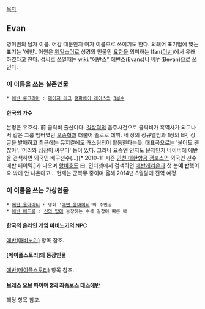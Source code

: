 [[목차]]
== Evan == 
영미권의 남자 이름. 어감 때문인지 여자 이름으로 쓰이기도 한다. 외래어 표기법에 맞는 표기는 '에번'. 어원은 [[웨일스]]어로 성경의 인물인 [[요한]]을 의미하는 Ifan([[이반]])에서 유래하였다고 한다. [[성씨]]로 쓰일때는 [[wiki:"에반스" 에번스]](Evans)나 베번(Bevan)으로 쓰인다.

=== 이 이름을 쓰는 실존인물 ===
 * [[에반 롱고리아]] : [[메이저 리그]] [[탬파베이 레이스]]의 [[3루수]]
==== 한국의 가수 ====
본명은 유호석. 前 클릭비 출신이다. [[김상혁]]의 음주사건으로 클릭비가 흑역사가 되고나서 같은 그룹 멤버였던 [[오종혁]]과 더불어 솔로로 데뷔. 세 장의 정규앨범과 1장의 EP, 싱글을 발매하고 최근에는 뮤지컬에도 캐스팅되어 활동한다는듯. 대표곡으로는 '울어도 괜찮아', '머리와 심장이 싸우다' 등이 있다. 그러나 요즘엔 인지도 문제인지 네이버에 에반을 검색하면 외국인 배구선수(...)[* 2010-11 시즌 [[인천 대한항공 점보스]]의 외국인 선수 에반 페이텍.]가 나오며 [[왕비호]]도 曰. 인터넷에서 검색하면 [[에반게리온]]과 첫 눈'''에 반'''했어요 밖에 안 나온다고… 현재는 군복무 중이며 올해 2014년 8월달에 전역 예정.

=== 이 이름을 쓰는 가상인물 ===
 * [[에반 올마이티]] : 영화 '[[에반 올마이티]]'의 주인공
 * [[에반 에드록]] : [[신의 탑]]에 등장하는 수석 길잡이 빠른 배 
==== 한국의 온라인 게임 [[마비노기]]의 NPC ====
[[에반(마비노기)]] 항목 참조.
==== [메이플스토리]의 등장인물 ====
[[에반(메이플스토리)]] 항목 참조.
==== [[브레스 오브 파이어 2]]의 최종보스 [[데스에반]] ====
해당 항목 참고.
